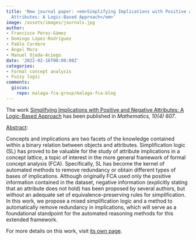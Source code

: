 ```yaml
---
title: 'New journal paper: <em>Simplifying Implications with Positive and Negative
  Attributes: A Logic-Based Approach</em>'
image: /assets/images/journals.jpg
author:
- Francisco Pérez-Gámez
- Domingo López-Rodríguez
- Pablo Cordero
- Ángel Mora
- Manuel Ojeda-Aciego
date: '2022-02-16T00:00:00Z'
categories:
- Formal concept analysis
- Fuzzy logic
comments:
  giscus:
    repo: malaga-fca-group/malaga-fca-blog
---
```


The work <u>Simplifying Implications with Positive and Negative Attributes: A Logic-Based Approach</u> has been published in <em><em>Mathematics, 10</em>(4) 607</em>.

<u>Abstract</u>:



Concepts and implications are two facets of the knowledge contained within a binary relation between objects and attributes. Simplification logic (SL) has proved to be valuable for the study of attribute implications in a concept lattice, a topic of interest in the more general framework of formal concept analysis (FCA). Specifically, SL has become the kernel of automated methods to remove redundancy or obtain different types of bases of implications. Although originally FCA used only the positive information contained in the dataset, negative information (explicitly stating that an attribute does not hold) has been proposed by several authors, but without an adequate set of equivalence-preserving rules for simplification. In this work, we propose a mixed simplification logic and a method to automatically remove redundancy in implications, which will serve as a foundational standpoint for the automated reasoning methods for this extended framework.




For more details on this work, visit <a href='/publications/journals/2022-mdpimathematics'>its own page</a>.
